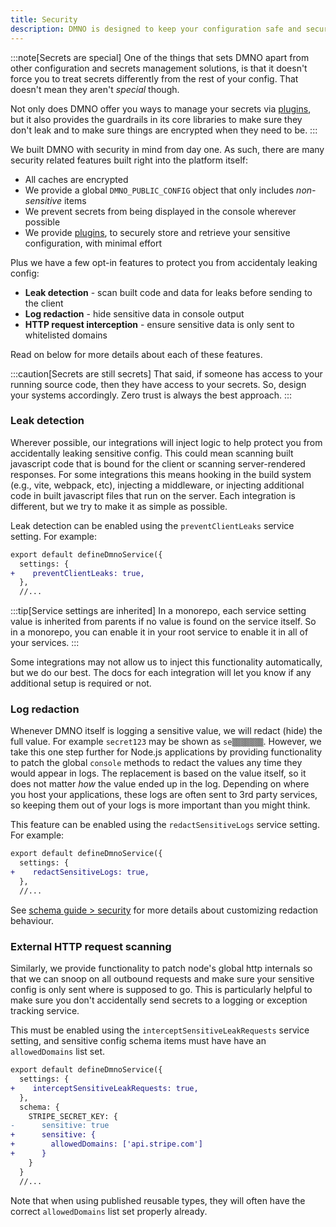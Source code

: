 ```yaml
---
title: Security
description: DMNO is designed to keep your configuration safe and secure while maintaining simplicity and developer experience.
---
```



:::note[Secrets are special]
One of the things that sets DMNO apart from other configuration and secrets management solutions, is that it doesn't force you to treat secrets differently from the rest of your config. That doesn't mean they aren't _special_ though. 

Not only does DMNO offer you ways to manage your secrets via [plugins](/docs/plugins/overview/), but it also provides the guardrails in its core libraries to make sure they don't leak and to make sure things are encrypted when they need to be. 
:::

We built DMNO with security in mind from day one. As such, there are many security related features built right into the platform itself:
- All caches are encrypted 
- We provide a global `DMNO_PUBLIC_CONFIG` object that only includes _non-sensitive_ items
- We prevent secrets from being displayed in the console wherever possible
- We provide [plugins](/docs/plugins/overview/), to securely store and retrieve your sensitive configuration, with minimal effort

Plus we have a few opt-in features to protect you from accidentaly leaking config:
- **Leak detection** - scan built code and data for leaks before sending to the client
- **Log redaction** - hide sensitive data in console output
- **HTTP request interception** - ensure sensitive data is only sent to whitelisted domains

Read on below for more details about each of these features.

:::caution[Secrets are still secrets]
That said, if someone has access to your running source code, then they have access to your secrets. So, design your systems accordingly.  Zero trust is always the best approach. 
:::

### Leak detection

Wherever possible, our integrations will inject logic to help protect you from accidentally leaking sensitive config. This could mean scanning built javascript code that is bound for the client or scanning server-rendered responses. For some integrations this means hooking in the build system (e.g., vite, webpack, etc), injecting a middleware, or injecting additional code in built javascript files that run on the server. Each integration is different, but we try to make it as simple as possible.

Leak detection can be enabled using the `preventClientLeaks` service setting. For example:

```diff lang="ts" title=".dmno/config.mts"
export default defineDmnoService({
  settings: {
+    preventClientLeaks: true,
  },
  //...
```

:::tip[Service settings are inherited]
In a monorepo, each service setting value is inherited from parents if no value is found on the service itself. So in a monorepo, you can enable it in your root service to enable it in all of your services.
:::

Some integrations may not allow us to inject this functionality automatically, but we do our best. The docs for each integration will let you know if any additional setup is required or not.

### Log redaction

Whenever DMNO itself is logging a sensitive value, we will redact (hide) the full value. For example `secret123` may be shown as `se▒▒▒▒▒▒▒`. However, we take this one step further for Node.js applications by providing functionality to patch the global `console` methods to redact the values any time they would appear in logs. The replacement is based on the value itself, so it does not matter _how_ the value ended up in the log. Depending on where you host your applications, these logs are often sent to 3rd party services, so keeping them out of your logs is more important than you might think.

This feature can be enabled using the `redactSensitiveLogs` service setting. For example:

```diff lang="ts" title=".dmno/config.mts"
export default defineDmnoService({
  settings: {
+    redactSensitiveLogs: true,
  },
  //...
```

See [schema guide > security](/docs/guides/schema/#secrets--security) for more details about customizing redaction behaviour.


### External HTTP request scanning

Similarly, we provide functionality to patch node's global http internals so that we can snoop on all outbound requests and make sure your sensitive config is only sent where is supposed to go. This is particularly helpful to make sure you don't accidentally send secrets to a logging or exception tracking service.

This must be enabled using the `interceptSensitiveLeakRequests` service setting, and sensitive config schema items must have have an `allowedDomains` list set.

```diff lang="ts" title=".dmno/config.mts"
export default defineDmnoService({
  settings: {
+    interceptSensitiveLeakRequests: true,
  },
  schema: {
    STRIPE_SECRET_KEY: {
-      sensitive: true
+      sensitive: {
+        allowedDomains: ['api.stripe.com']
+      }
    }
  }
  //...
```

Note that when using published reusable types, they will often have the correct `allowedDomains` list set properly already.


